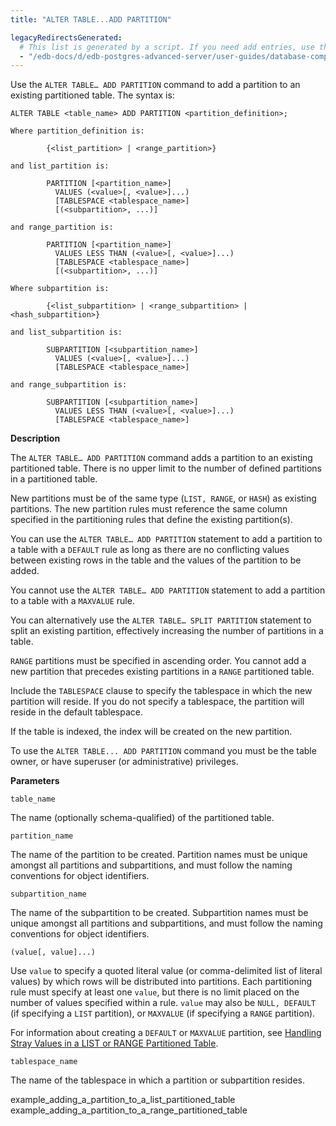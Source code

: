 ```yaml
---
title: "ALTER TABLE...ADD PARTITION"

legacyRedirectsGenerated:
  # This list is generated by a script. If you need add entries, use the `legacyRedirects` key.
  - "/edb-docs/d/edb-postgres-advanced-server/user-guides/database-compatibility-for-oracle-developers-guide/12/Database_Compatibility_for_Oracle_Developers_Guide.1.107.html"
---
```


<div id="alter_table_add_partition" class="registered_link"></div>

Use the `ALTER TABLE… ADD PARTITION` command to add a partition to an existing partitioned table. The syntax is:

```text
ALTER TABLE <table_name> ADD PARTITION <partition_definition>;

Where partition_definition is:

        {<list_partition> | <range_partition>}

and list_partition is:

        PARTITION [<partition_name>]
          VALUES (<value>[, <value>]...)
          [TABLESPACE <tablespace_name>]
          [(<subpartition>, ...)]

and range_partition is:

        PARTITION [<partition_name>]
          VALUES LESS THAN (<value>[, <value>]...)
          [TABLESPACE <tablespace_name>]
          [(<subpartition>, ...)]

Where subpartition is:

        {<list_subpartition> | <range_subpartition> | <hash_subpartition>}

and list_subpartition is:

        SUBPARTITION [<subpartition_name>]
          VALUES (<value>[, <value>]...)
          [TABLESPACE <tablespace_name>]

and range_subpartition is:

        SUBPARTITION [<subpartition_name>]
          VALUES LESS THAN (<value>[, <value>]...)
          [TABLESPACE <tablespace_name>]
```

**Description**

The `ALTER TABLE… ADD PARTITION` command adds a partition to an existing partitioned table. There is no upper limit to the number of defined partitions in a partitioned table.

New partitions must be of the same type (`LIST, RANGE`, or `HASH`) as existing partitions. The new partition rules must reference the same column specified in the partitioning rules that define the existing partition(s).

You can use the `ALTER TABLE… ADD PARTITION` statement to add a partition to a table with a `DEFAULT` rule as long as there are no conflicting values between existing rows in the table and the values of the partition to be added.

You cannot use the `ALTER TABLE… ADD PARTITION` statement to add a partition to a table with a `MAXVALUE` rule.

You can alternatively use the `ALTER TABLE… SPLIT PARTITION` statement to split an existing partition, effectively increasing the number of partitions in a table.

`RANGE` partitions must be specified in ascending order. You cannot add a new partition that precedes existing partitions in a `RANGE` partitioned table.

Include the `TABLESPACE` clause to specify the tablespace in which the new partition will reside. If you do not specify a tablespace, the partition will reside in the default tablespace.

If the table is indexed, the index will be created on the new partition.

To use the `ALTER TABLE... ADD PARTITION` command you must be the table owner, or have superuser (or administrative) privileges.

**Parameters**

`table_name`

 The name (optionally schema-qualified) of the partitioned table.

`partition_name`

 The name of the partition to be created. Partition names must be unique amongst all partitions and subpartitions, and must follow the naming conventions for object identifiers.

`subpartition_name`

 The name of the subpartition to be created. Subpartition names must be unique amongst all partitions and subpartitions, and must follow the naming conventions for object identifiers.

`(value[, value]...)`

 Use `value` to specify a quoted literal value (or comma-delimited list of literal values) by which rows will be distributed into partitions. Each partitioning rule must specify at least one `value`, but there is no limit placed on the number of values specified within a rule. `value` may also be `NULL, DEFAULT` (if specifying a `LIST` partition), or `MAXVALUE` (if specifying a `RANGE` partition).

 For information about creating a `DEFAULT` or `MAXVALUE` partition, see [Handling Stray Values in a LIST or RANGE Partitioned Table](../../05_handling_stray_values_in_a_list_or_range_partitioned_table/#handling_stray_values_in_a_list_or_range_partitioned_table).

`tablespace_name`

 The name of the tablespace in which a partition or subpartition resides.

<div class="toctree" maxdepth="3">

example_adding_a_partition_to_a_list_partitioned_table example_adding_a_partition_to_a_range_partitioned_table 

</div>
